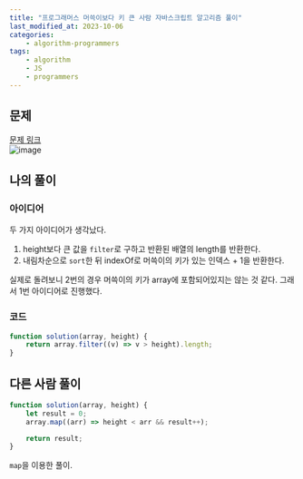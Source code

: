 ```yaml
---
title: "프로그래머스 머쓱이보다 키 큰 사람 자바스크립트 알고리즘 풀이"
last_modified_at: 2023-10-06
categories:
    - algorithm-programmers
tags:
    - algorithm
    - JS
    - programmers
---
```


## 문제

[문제 링크](https://school.programmers.co.kr/learn/courses/30/lessons/120585)  
![image](https://github.com/makepin2r/TIL/assets/39889583/f2cab22a-62d8-4880-b6d3-e7b0d0374b2e)

## 나의 풀이

### 아이디어

두 가지 아이디어가 생각났다.

1. height보다 큰 값을 `filter`로 구하고 반환된 배열의 length를 반환한다.
2. 내림차순으로 `sort`한 뒤 indexOf로 머쓱이의 키가 있는 인덱스 + 1을 반환한다.

실제로 돌려보니 2번의 경우 머쓱이의 키가 array에 포함되어있지는 않는 것 같다. 그래서 1번 아이디어로 진행했다.

### 코드

```javascript
function solution(array, height) {
    return array.filter((v) => v > height).length;
}
```

## 다른 사람 풀이

```javascript
function solution(array, height) {
    let result = 0;
    array.map((arr) => height < arr && result++);

    return result;
}
```

`map`을 이용한 풀이.
